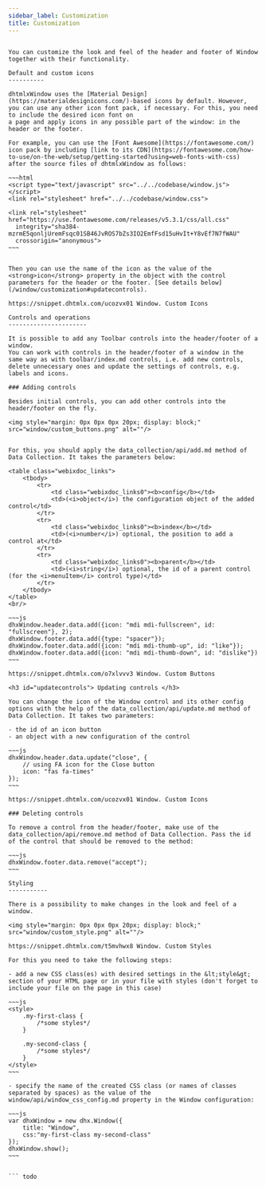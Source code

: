 ```yaml
---
sidebar_label: Customization
title: Customization
---          
```


``` todo

You can customize the look and feel of the header and footer of Window together with their functionality.

Default and custom icons
----------

dhtmlxWindow uses the [Material Design](https://materialdesignicons.com/)-based icons by default. However, you can use any other icon font pack, if necessary. For this, you need to include the desired icon font on 
a page and apply icons in any possible part of the window: in the header or the footer.

For example, you can use the [Font Awesome](https://fontawesome.com/) icon pack by including [link to its CDN](https://fontawesome.com/how-to-use/on-the-web/setup/getting-started?using=web-fonts-with-css) 
after the source files of dhtmlxWindow as follows:

~~~html
<script type="text/javascript" src="../../codebase/window.js"></script>
<link rel="stylesheet" href="../../codebase/window.css">

<link rel="stylesheet" href="https://use.fontawesome.com/releases/v5.3.1/css/all.css" 
  integrity="sha384-mzrmE5qonljUremFsqc01SB46JvROS7bZs3IO2EmfFsd15uHvIt+Y8vEf7N7fWAU"  
  crossorigin="anonymous">
~~~


Then you can use the name of the icon as the value of the <strong>icon</strong> property in the object with the control parameters for the header or the footer. [See details below](/window/customization#updatecontrols).

https://snippet.dhtmlx.com/ucozvx01	Window. Custom Icons

Controls and operations
----------------------

It is possible to add any Toolbar controls into the header/footer of a window.
You can work with controls in the header/footer of a window in the same way as with toolbar/index.md controls, i.e. add new controls, delete unnecessary ones and update the settings of controls, e.g. labels and icons.

### Adding controls 

Besides initial controls, you can add other controls into the header/footer on the fly. 

<img style="margin: 0px 0px 0px 20px; display: block;" src="window/custom_buttons.png" alt=""/>


For this, you should apply the data_collection/api/add.md method of Data Collection. It takes the parameters below:

<table class="webixdoc_links">
	<tbody>
        <tr>
			<td class="webixdoc_links0"><b>config</b></td>
			<td>(<i>object</i>) the configuration object of the added control</td>
		</tr>
        <tr>
			<td class="webixdoc_links0"><b>index</b></td>
			<td>(<i>number</i>) optional, the position to add a control at</td>
		</tr>
        <tr>
			<td class="webixdoc_links0"><b>parent</b></td>
			<td>(<i>string</i>) optional, the id of a parent control (for the <i>menuItem</i> control type)</td>
		</tr>
    </tbody>
</table>
<br/>

~~~js
dhxWindow.header.data.add({icon: "mdi mdi-fullscreen", id: "fullscreen"}, 2);
dhxWindow.footer.data.add({type: "spacer"});
dhxWindow.footer.data.add({icon: "mdi mdi-thumb-up", id: "like"});
dhxWindow.footer.data.add({icon: "mdi mdi-thumb-down", id: "dislike"})
~~~

https://snippet.dhtmlx.com/o7xlvvv3	Window. Custom Buttons

<h3 id="updatecontrols"> Updating controls </h3> 

You can change the icon of the Window control and its other config options with the help of the data_collection/api/update.md method of Data Collection. It takes two parameters:

- the id of an icon button
- an object with a new configuration of the control

~~~js
dhxWindow.header.data.update("close", {
	// using FA icon for the Close button
	icon: "fas fa-times" 
});
~~~

https://snippet.dhtmlx.com/ucozvx01	Window. Custom Icons

### Deleting controls

To remove a control from the header/footer, make use of the data_collection/api/remove.md method of Data Collection. Pass the id of the control that should be removed to the method:

~~~js
dhxWindow.footer.data.remove("accept");
~~~

Styling 
-----------

There is a possibility to make changes in the look and feel of a window. 

<img style="margin: 0px 0px 0px 20px; display: block;" src="window/custom_style.png" alt=""/>

https://snippet.dhtmlx.com/t5mvhwx8	Window. Custom Styles

For this you need to take the following steps:

- add a new CSS class(es) with desired settings in the &lt;style&gt; section of your HTML page or in your file with styles (don't forget to include your file on the page in this case)

~~~js
<style>
	.my-first-class {
		/*some styles*/
	}
    
    .my-second-class {
		/*some styles*/
	}
</style>
~~~

- specify the name of the created CSS class (or names of classes separated by spaces) as the value of the window/api/window_css_config.md property in the Window configuration:

~~~js
var dhxWindow = new dhx.Window({
	title: "Window", 
    css:"my-first-class my-second-class"
});
dhxWindow.show();
~~~


``` todo